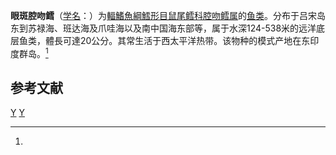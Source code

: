 {{Speciesbox
| taxon = Coelorinchus argus
| status = NE
| status_system = IUCN3.1
| binomial_authority = (Weber, 1913)<ref name='id6814'>{{cite web| url =http://www.bioinfo.cn/db05/BjdwSpecies.php?action=view&id=6814| title =眼斑腔吻鳕| work =《中国动物物种编目数据库》| publisher =中国科学院微生物研究所| author =中国科学院动物研究所| accessdate =2009-04-11| deadurl =yes| archiveurl =https://web.archive.org/web/20160305010729/http://www.bioinfo.cn/db05/BjdwSpecies.php?action=view&id=6814| archivedate =2016-03-05}}</ref>
}}

'''眼斑腔吻鳕'''（[[学名|学名]]：{{lang|la|''Coelorhynchus argus''}}）为[[輻鰭魚綱|輻鰭魚綱]][[鱈形目|鱈形目]][[鼠尾鳕科|鼠尾鳕科]][[腔吻鳕属|腔吻鳕属]]的[[鱼类|鱼类]]。分布于吕宋岛东到苏禄海、班达海及爪哇海以及南中国海东部等，属于水深124-538米的远洋底层鱼类，體長可達20公分。其常生活于西太平洋热带。该物种的模式产地在东印度群岛。<ref name='id6814'/>

== 参考文献 ==
{{reflist}}

{{Taxonbar|from=Q2769580}}

[[Category:腔吻鳕属|Y]]
[[Category:_1913年描述的鱼类|Y]]